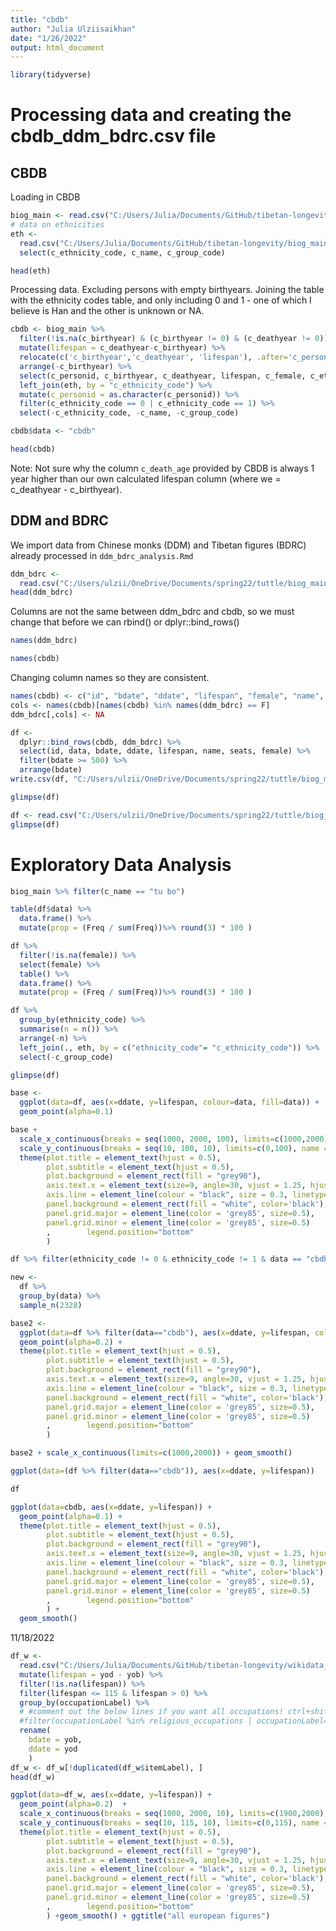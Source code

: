 ```yaml
---
title: "cbdb"
author: "Julia Ulziisaikhan"
date: "1/26/2022"
output: html_document
---
```

```r
library(tidyverse)
```

# Processing data and creating the cbdb_ddm_bdrc.csv file

## CBDB

Loading in CBDB

```r
biog_main <- read.csv("C:/Users/Julia/Documents/GitHub/tibetan-longevity/biog_main/cbdb_persons_data.csv")
# data on ethnicities
eth <- 
  read.csv("C:/Users/Julia/Documents/GitHub/tibetan-longevity/biog_main/cbdb_ethnicity_codes.csv") %>% 
  select(c_ethnicity_code, c_name, c_group_code)
```

```r
head(eth)
```


Processing data. Excluding persons with empty birthyears. Joining the table with the ethnicity codes table, and only including 0 and 1 - one of which I believe is Han and the other is unknown or NA.

```r
cbdb <- biog_main %>% 
  filter(!is.na(c_birthyear) & (c_birthyear != 0) & (c_deathyear != 0)) %>%
  mutate(lifespan = c_deathyear-c_birthyear) %>% 
  relocate(c('c_birthyear','c_deathyear', 'lifespan'), .after='c_personid')  %>%
  arrange(-c_birthyear) %>%
  select(c_personid, c_birthyear, c_deathyear, lifespan, c_female, c_ethnicity_code, c_name_chn) %>% 
  left_join(eth, by = "c_ethnicity_code") %>%
  mutate(c_personid = as.character(c_personid)) %>%
  filter(c_ethnicity_code == 0 | c_ethnicity_code == 1) %>%
  select(-c_ethnicity_code, -c_name, -c_group_code)

cbdb$data <- "cbdb"

head(cbdb)
```

Note: Not sure why the column `c_death_age` provided by CBDB is always 1 year higher than our own calculated lifespan column (where we = c_deathyear - c_birthyear). 

## DDM and BDRC

We import data from Chinese monks (DDM) and Tibetan figures (BDRC) already processed in `ddm_bdrc_analysis.Rmd`

```r
ddm_bdrc <- 
  read.csv("C:/Users/ulzii/OneDrive/Documents/spring22/tuttle/biog_main/bdrc_and_ddm_data.csv")
head(ddm_bdrc)
```

Columns are not the same between ddm_bdrc and cbdb, so we must change that before we can rbind() or dplyr::bind_rows()

```r
names(ddm_bdrc)
```

```r
names(cbdb)
```
Changing column names so they are consistent.

```r
names(cbdb) <- c("id", "bdate", "ddate", "lifespan", "female", "name", "data")
cols <- names(cbdb)[names(cbdb) %in% names(ddm_bdrc) == F]
ddm_bdrc[,cols] <- NA
```

```r
df <- 
  dplyr::bind_rows(cbdb, ddm_bdrc) %>%
  select(id, data, bdate, ddate, lifespan, name, seats, female) %>%
  filter(bdate >= 500) %>%
  arrange(bdate)
write.csv(df, "C:/Users/ulzii/OneDrive/Documents/spring22/tuttle/biog_main/cbdb_ddm_bdrc.csv", row.names=F)
```

```r
glimpse(df)
```

```r
df <- read.csv("C:/Users/ulzii/OneDrive/Documents/spring22/tuttle/biog_main/cbdb_ddm_bdrc.csv")
glimpse(df)
```

# Exploratory Data Analysis

```r
biog_main %>% filter(c_name == "tu bo")
```


```r
table(df$data) %>% 
  data.frame() %>% 
  mutate(prop = (Freq / sum(Freq))%>% round(3) * 100 )
```
```r
df %>%
  filter(!is.na(female)) %>%
  select(female) %>%
  table() %>% 
  data.frame() %>% 
  mutate(prop = (Freq / sum(Freq))%>% round(3) * 100 )
```

```r
df %>%
  group_by(ethnicity_code) %>%
  summarise(n = n()) %>%
  arrange(-n) %>%
  left_join(., eth, by = c("ethnicity_code"= "c_ethnicity_code")) %>%
  select(-c_group_code)
```

```r
glimpse(df)
```

```r
base <- 
  ggplot(data=df, aes(x=ddate, y=lifespan, colour=data, fill=data)) + 
  geom_point(alpha=0.1) 

base +
  scale_x_continuous(breaks = seq(1000, 2000, 100), limits=c(1000,2000), name = "Year of Death", expand = c(0, 0)) +
  scale_y_continuous(breaks = seq(10, 100, 10), limits=c(0,100), name = "Lifespan (Years)", expand = c(0, 0)) +
  theme(plot.title = element_text(hjust = 0.5),
        plot.subtitle = element_text(hjust = 0.5),
        plot.background = element_rect(fill = "grey90"),
        axis.text.x = element_text(size=9, angle=30, vjust = 1.25, hjust=1.1),
        axis.line = element_line(colour = "black", size = 0.3, linetype = "solid"),
        panel.background = element_rect(fill = "white", color='black'),
        panel.grid.major = element_line(color = 'grey85', size=0.5),
        panel.grid.minor = element_line(color = 'grey85', size=0.5)
        ,        legend.position="bottom"
        )
```

```r
df %>% filter(ethnicity_code != 0 & ethnicity_code != 1 & data == "cbdb") %>% group_by(ethnicity_name) %>% summarise(n=n()) %>% arrange(-n)
```


```r
new <- 
  df %>%
  group_by(data) %>%
  sample_n(2328)

base2 <- 
  ggplot(data=df %>% filter(data=="cbdb"), aes(x=ddate, y=lifespan, colour=data, fill=data)) + 
  geom_point(alpha=0.2) +
  theme(plot.title = element_text(hjust = 0.5),
        plot.subtitle = element_text(hjust = 0.5),
        plot.background = element_rect(fill = "grey90"),
        axis.text.x = element_text(size=9, angle=30, vjust = 1.25, hjust=1.1),
        axis.line = element_line(colour = "black", size = 0.3, linetype = "solid"),
        panel.background = element_rect(fill = "white", color='black'),
        panel.grid.major = element_line(color = 'grey85', size=0.5),
        panel.grid.minor = element_line(color = 'grey85', size=0.5)
        ,        legend.position="bottom"
        )

base2 + scale_x_continuous(limits=c(1000,2000)) + geom_smooth()
```


```r
ggplot(data=(df %>% filter(data=="cbdb")), aes(x=ddate, y=lifespan))

df
```


```r
ggplot(data=cbdb, aes(x=ddate, y=lifespan)) + 
  geom_point(alpha=0.1) +
  theme(plot.title = element_text(hjust = 0.5),
        plot.subtitle = element_text(hjust = 0.5),
        plot.background = element_rect(fill = "grey90"),
        axis.text.x = element_text(size=9, angle=30, vjust = 1.25, hjust=1.1),
        axis.line = element_line(colour = "black", size = 0.3, linetype = "solid"),
        panel.background = element_rect(fill = "white", color='black'),
        panel.grid.major = element_line(color = 'grey85', size=0.5),
        panel.grid.minor = element_line(color = 'grey85', size=0.5)
        ,        legend.position="bottom"
        ) +
  geom_smooth()
```

11/18/2022

```r
df_w <- 
  read.csv("C:/Users/Julia/Documents/GitHub/tibetan-longevity/wikidata_analysis/data/wikidata_raw.csv") %>% 
  mutate(lifespan = yod - yob) %>%
  filter(!is.na(lifespan)) %>% 
  filter(lifespan <= 115 & lifespan > 0) %>%
  group_by(occupationLabel) %>%
  # #comment out the below lines if you want all occupations! ctrl+shift+c
  #filter(occupationLabel %in% religious_occupations | occupationLabel=="")%>%
  rename(
    bdate = yob,
    ddate = yod
    )
df_w <- df_w[!duplicated(df_w$itemLabel), ]
head(df_w)
```

```r
ggplot(data=df_w, aes(x=ddate, y=lifespan)) + 
  geom_point(alpha=0.2)  +
  scale_x_continuous(breaks = seq(1000, 2000, 10), limits=c(1900,2000), name = "Year of Death", expand = c(0, 0)) +
  scale_y_continuous(breaks = seq(10, 115, 10), limits=c(0,115), name = "Lifespan (Years)", expand = c(0, 0)) +
  theme(plot.title = element_text(hjust = 0.5),
        plot.subtitle = element_text(hjust = 0.5),
        plot.background = element_rect(fill = "grey90"),
        axis.text.x = element_text(size=9, angle=30, vjust = 1.25, hjust=1.1),
        axis.line = element_line(colour = "black", size = 0.3, linetype = "solid"),
        panel.background = element_rect(fill = "white", color='black'),
        panel.grid.major = element_line(color = 'grey85', size=0.5),
        panel.grid.minor = element_line(color = 'grey85', size=0.5)
        ,        legend.position="bottom"
        ) +geom_smooth() + ggtitle("all european figures")
```

